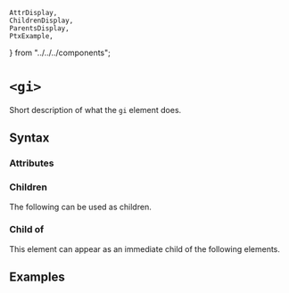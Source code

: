     AttrDisplay,
    ChildrenDisplay,
    ParentsDisplay,
    PtxExample,
} from "../../../components";

# `<gi>`

Short description of what the `gi` element does.

## Syntax

### Attributes

<AttrDisplay name="gi" />

### Children

The following can be used as children.

<ChildrenDisplay name="gi" />

### Child of

This element can appear as an immediate child of the following elements.

<ParentsDisplay name="gi" />

## Examples

    